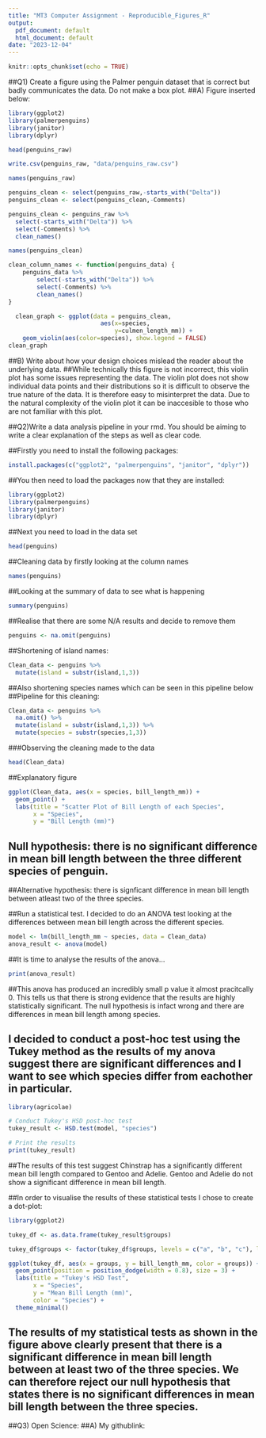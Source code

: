 ```yaml
---
title: "MT3 Computer Assignment - Reproducible_Figures_R"
output:
  pdf_document: default
  html_document: default
date: "2023-12-04"
---
```


```r
knitr::opts_chunk$set(echo = TRUE)
```

##Q1) Create a figure using the Palmer penguin dataset that is correct but badly communicates the data. Do not make a box plot. 
##A) Figure inserted below:


```r
library(ggplot2)
library(palmerpenguins)
library(janitor)
library(dplyr)
```

```r
head(penguins_raw)
```

```r
write.csv(penguins_raw, "data/penguins_raw.csv")
```

```r
names(penguins_raw)
```

```r
penguins_clean <- select(penguins_raw,-starts_with("Delta"))
penguins_clean <- select(penguins_clean,-Comments)
```

```r
penguins_clean <- penguins_raw %>%
  select(-starts_with("Delta")) %>%
  select(-Comments) %>%
  clean_names()
```

```r
names(penguins_clean)
```

```r
clean_column_names <- function(penguins_data) {
    penguins_data %>%
        select(-starts_with("Delta")) %>%
        select(-Comments) %>%
        clean_names()
}
```

```r
  clean_graph <- ggplot(data = penguins_clean,
                          aes(x=species,
                              y=culmen_length_mm)) +
    geom_violin(aes(color=species), show.legend = FALSE)
clean_graph
```
##B) Write about how your design choices mislead the reader about the underlying data.
##While technically this figure is not incorrect, this violin plot has some issues representing the data. The violin plot does not show individual data points and their distributions so it is difficult to observe the true nature of the data. It is therefore easy to misinterpret the data. Due to the natural complexity of the violin plot it can be inaccesible to those who are not familiar with this plot. 

##Q2)Write a data analysis pipeline in your rmd. You should be aiming to write a clear explanation of the steps as well as clear code. 

##Firstly you need to install the following packages:
```r
install.packages(c("ggplot2", "palmerpenguins", "janitor", "dplyr"))
```
##You then need to load the packages now that they are installed:
```r
library(ggplot2)
library(palmerpenguins)
library(janitor)
library(dplyr)
```
##Next you need to load in the data set 
```r
head(penguins)
```
##Cleaning data by firstly looking at the column names
```r
names(penguins)
```
##Looking at the summary of data to see what is happening
```r
summary(penguins)
```
##Realise that there are some N/A results and decide to remove them 
```r
penguins <- na.omit(penguins)
```

##Shortening of island names:
```r
Clean_data <- penguins %>% 
  mutate(island = substr(island,1,3))
```
##Also shortening species names which can be seen in this pipeline below
##Pipeline for this cleaning:
```r
Clean_data <- penguins %>%
  na.omit() %>%
  mutate(island = substr(island,1,3)) %>%
  mutate(species = substr(species,1,3)) 
```
###Observing the cleaning made to the data
```r
head(Clean_data)
```
##Explanatory figure
```r
ggplot(Clean_data, aes(x = species, bill_length_mm)) +
  geom_point() +
  labs(title = "Scatter Plot of Bill Length of each Species",
       x = "Species",
       y = "Bill Length (mm)")
```

## Null hypothesis: there is no significant difference in mean bill length between the three different species of penguin.
##Alternative hypothesis: there is signficant difference in mean bill length between atleast two of the three species.

##Run a statistical test. I decided to do an ANOVA test looking at the differences between mean bill length across the different species.
```r
model <- lm(bill_length_mm ~ species, data = Clean_data)
anova_result <- anova(model)
```
##It is time to analyse the results of the anova...
```r
print(anova_result)
```
##This anova has produced an incredibly small p value it almost pracitcally 0. This tells us that there is strong evidence that the results are highly statistically significant. The null hypothesis is infact wrong and there are differences in mean bill length among species.

## I decided to conduct a post-hoc test using the Tukey method as the results of my anova suggest there are significant differences and I want to see which species differ from eachother in particular.

```r
library(agricolae)

# Conduct Tukey's HSD post-hoc test
tukey_result <- HSD.test(model, "species")

# Print the results
print(tukey_result)

```
##The results of this test suggest Chinstrap has a significantly different mean bill length compared to Gentoo and Adelie. Gentoo and Adelie do not show a significant difference in mean bill length.

##In order to visualise the results of these statistical tests I chose to create a dot-plot:

```r
library(ggplot2)

tukey_df <- as.data.frame(tukey_result$groups)

tukey_df$groups <- factor(tukey_df$groups, levels = c("a", "b", "c"), labels = c("Ade", "Gen", "Chi"))

ggplot(tukey_df, aes(x = groups, y = bill_length_mm, color = groups)) +
  geom_point(position = position_dodge(width = 0.8), size = 3) +
  labs(title = "Tukey's HSD Test",
       x = "Species",
       y = "Mean Bill Length (mm)",
       color = "Species") +
  theme_minimal()
```
## The results of my statistical tests as shown in the figure above clearly present that there is a significant difference in mean bill length between at least two of the three species. We can therefore reject our null hypothesis that states there is no significant differences in mean bill length between the three species.

##Q3) Open Science: 
##A) My githublink: 
